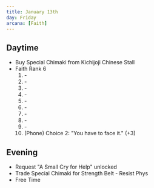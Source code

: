 ```yaml
---
title: January 13th
day: Friday
arcana: [Faith]
---
```


## Daytime
- Buy Special Chimaki from Kichijoji Chinese Stall
- Faith Rank 6
    1. \-
    1. \-
    1. \-
    1. \-
    1. \-
    1. \-
    1. \-
    1. \-
    1. \-
    1. (Phone) Choice 2: "You have to face it." (+3)

## Evening
- Request "A Small Cry for Help" unlocked
- Trade Special Chimaki for Strength Belt - Resist Phys
- Free Time